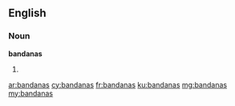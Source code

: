 ==English==

===Noun===
'''bandanas'''

# {{plural of|bandana}}

[[ar:bandanas]]
[[cy:bandanas]]
[[fr:bandanas]]
[[ku:bandanas]]
[[mg:bandanas]]
[[my:bandanas]]